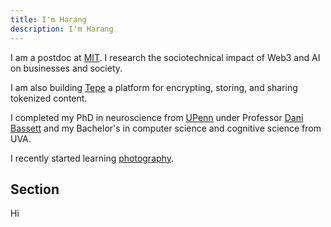 ```yaml
---
title: I'm Harang
description: I'm Harang
---
```


I am a postdoc at [MIT](https://ide.mit.edu/people/harang-ju/). I research the sociotechnical impact of Web3 and AI on businesses and society.

I am also building [Tepe](https://tepe.so/) a platform for encrypting, storing, and sharing tokenized content.

I completed my PhD in neuroscience from [UPenn](https://complexsystemsupenn.com/) under Professor [Dani Bassett](https://complexsystemsupenn.com/personal/) and my Bachelor's in computer science and cognitive science from UVA.

I recently started learning [photography](https://www.instagram.com/harangju/).

## Section

Hi